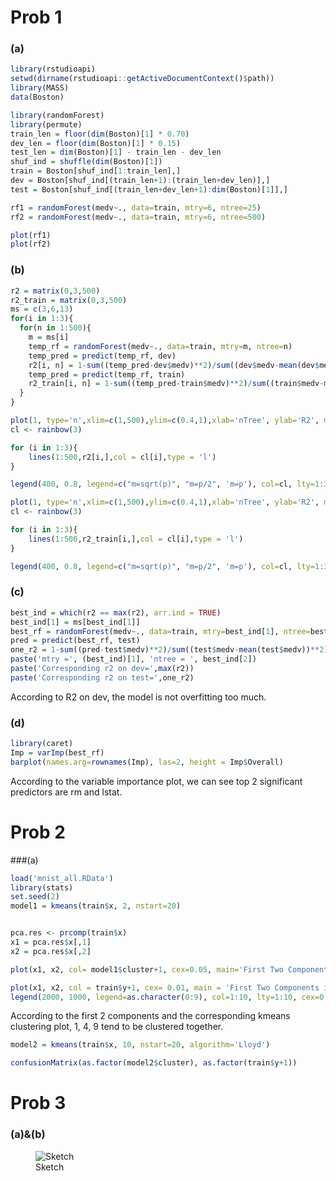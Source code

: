 # Prob 1
### (a)
```{r}
library(rstudioapi)
setwd(dirname(rstudioapi::getActiveDocumentContext()$path))
library(MASS)
data(Boston)
```

```{r}
library(randomForest)
library(permute)
train_len = floor(dim(Boston)[1] * 0.70)
dev_len = floor(dim(Boston)[1] * 0.15)
test_len = dim(Boston)[1] - train_len - dev_len
shuf_ind = shuffle(dim(Boston)[1])
train = Boston[shuf_ind[1:train_len],]
dev = Boston[shuf_ind[(train_len+1):(train_len+dev_len)],]
test = Boston[shuf_ind[(train_len+dev_len+1):dim(Boston)[1]],]

rf1 = randomForest(medv~., data=train, mtry=6, ntree=25)
rf2 = randomForest(medv~., data=train, mtry=6, ntree=500)

plot(rf1)
plot(rf2)
```

### (b)
```{r}
r2 = matrix(0,3,500)
r2_train = matrix(0,3,500) 
ms = c(3,6,13)
for(i in 1:3){
  for(n in 1:500){
    m = ms[i]
    temp_rf = randomForest(medv~., data=train, mtry=m, ntree=n)
    temp_pred = predict(temp_rf, dev)
    r2[i, n] = 1-sum((temp_pred-dev$medv)**2)/sum((dev$medv-mean(dev$medv))**2)
    temp_pred = predict(temp_rf, train)
    r2_train[i, n] = 1-sum((temp_pred-train$medv)**2)/sum((train$medv-mean(train$medv))**2)
  }
}


```

```{r}
plot(1, type='n',xlim=c(1,500),ylim=c(0.4,1),xlab='nTree', ylab='R2', main='R2 on dev')
cl <- rainbow(3)

for (i in 1:3){
    lines(1:500,r2[i,],col = cl[i],type = 'l')
}

legend(400, 0.8, legend=c("m=sqrt(p)", "m=p/2", 'm=p'), col=cl, lty=1:3, cex=0.8)
```
```{r}
plot(1, type='n',xlim=c(1,500),ylim=c(0.4,1),xlab='nTree', ylab='R2', main='R2 on train')
cl <- rainbow(3)

for (i in 1:3){
    lines(1:500,r2_train[i,],col = cl[i],type = 'l')
}

legend(400, 0.8, legend=c("m=sqrt(p)", "m=p/2", 'm=p'), col=cl, lty=1:3, cex=0.8)
```

### (c)
```{r}
best_ind = which(r2 == max(r2), arr.ind = TRUE)
best_ind[1] = ms[best_ind[1]]
best_rf = randomForest(medv~., data=train, mtry=best_ind[1], ntree=best_ind[2])
pred = predict(best_rf, test)
one_r2 = 1-sum((pred-test$medv)**2)/sum((test$medv-mean(test$medv))**2)
paste('mtry =', (best_ind)[1], 'ntree = ', best_ind[2])
paste('Corresponding r2 on dev=',max(r2))
paste('Corresponding r2 on test=',one_r2)
```
According to R2 on dev, the model is not overfitting too much.

### (d)
```{r}
library(caret)
Imp = varImp(best_rf)
barplot(names.arg=rownames(Imp), las=2, height = Imp$Overall)
```
According to the variable importance plot, we can see top 2 significant predictors are rm and lstat.

# Prob 2

###(a)
```{r}
load('mnist_all.RData')
library(stats)
set.seed(2)
model1 = kmeans(train$x, 2, nstart=20)


pca.res <- prcomp(train$x)
x1 = pca.res$x[,1]
x2 = pca.res$x[,2]

plot(x1, x2, col= model1$cluster+1, cex=0.05, main='First Two Components in Kmeans Clustering')
```
```{r}
plot(x1, x2, col = train$y+1, cex= 0.01, main = 'First Two Components in Original Labels')
legend(2000, 1000, legend=as.character(0:9), col=1:10, lty=1:10, cex=0.8)
```
According to the first 2 components and the corresponding kmeans clustering plot, 1, 4, 9 tend to be clustered together.

```{r}
model2 = kmeans(train$x, 10, nstart=20, algorithm='Lloyd')

confusionMatrix(as.factor(model2$cluster), as.factor(train$y+1))
```



# Prob 3

### (a)&(b)

![Sketch](C:/Users\cml\Desktop\GU Courses\ANLY 512\lecture 12\prob3.jpg)